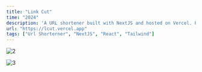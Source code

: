 ```yaml
---
title: "Link Cut"
time: "2024"
description: 'A URL shortener built with NextJS and hosted on Vercel. Perfect for make a long URL short..'
url: "https://lcut.vercel.app"
tags: ["Url Shorterner", "NextJS", "React", "Tailwind"]
---
```


<Image 
  src="/projects/link-cut/landing.webp"
  alt="2"
  width={3062}
  height={2042}
  caption="Landing page of the URL shortener. Users can login and paste a long URL and get a shortened version."
/>

<Image 
  src="/projects/link-cut/dashboard.webp"
  alt="3"
  width={2267}
  height={1280}
  caption="Dashboard view of the URL shortener. Users can see their shortened URLs and copy them to the clipboard."
/>
